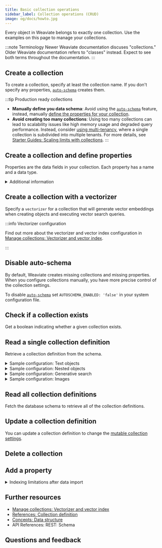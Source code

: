 ```yaml
---
title: Basic collection operations
sidebar_label: Collection operations (CRUD)
image: og/docs/howto.jpg
---
```



Every object in Weaviate belongs to exactly one collection. Use the examples on this page to manage your collections.

:::note Terminology
Newer Weaviate documentation discuses "collections." Older Weaviate documentation refers to "classes" instead. Expect to see both terms throughout the documentation.
:::


<VectorConfigSyntax />

## Create a collection

To create a collection, specify at least the collection name. If you don't specify any properties, [`auto-schema`](../config-refs/collections.mdx#auto-schema) creates them.


<InitialCaps />

<Tabs groupId="languages">
  <TabItem value="py" label="Python">
    <FilteredTextBlock
      text={PyCode}
      startMarker="# START BasicCreateCollection"
      endMarker="# END BasicCreateCollection"
      language="py"
    />
  </TabItem>
  <TabItem value="js" label="JS/TS">
    <FilteredTextBlock
      text={TSCode}
      startMarker="// START BasicCreateCollection"
      endMarker="// END BasicCreateCollection"
      language="ts"
    />
  </TabItem>
  <TabItem value="go" label="Go">
    <FilteredTextBlock
      text={GoCode}
      startMarker="// START BasicCreateCollection"
      endMarker="// END BasicCreateCollection"
      language="gonew"
    />
  </TabItem>
  <TabItem value="java6" label="Java v6 (Beta)">
    <FilteredTextBlock
      text={JavaV6Code}
      startMarker="// START BasicCreateCollection"
      endMarker="// END BasicCreateCollection"
      language="java"
    />
  </TabItem>
  <TabItem value="java" label="Java">
    <FilteredTextBlock
      text={JavaCode}
      startMarker="// START BasicCreateCollection"
      endMarker="// END BasicCreateCollection"
      language="java"
    />
  </TabItem>
  <TabItem value="csharp" label="C#">
    <FilteredTextBlock
      text={CSharpCode}
      startMarker="// START BasicCreateCollection"
      endMarker="// END BasicCreateCollection"
      language="csharp"
    />
  </TabItem>
</Tabs>

:::tip Production ready collections

- **Manually define you data schema**:
  Avoid using the [`auto-schema`](../config-refs/collections.mdx#auto-schema) feature, instead, manually [define the properties for your collection](#create-a-collection-and-define-properties).
- **Avoid creating too many collections**:
  Using too many collections can lead to scalability issues like high memory usage and degraded query performance. Instead, consider [using multi-tenancy](/weaviate/manage-collections/multi-tenancy), where a single collection is subdivided into multiple tenants. For more details, see [Starter Guides: Scaling limits with collections](/weaviate/starter-guides/managing-collections/collections-scaling-limits).
  :::

<!--

<CollectionsCountLimit />
-->

## Create a collection and define properties

Properties are the data fields in your collection. Each property has a name and a data type.

<details>
  <summary>
    Additional information
  </summary>

Use properties to configure additional parameters such as data type, index characteristics, or tokenization.

For details, see:

- [References: Configuration: Schema](/weaviate/config-refs/collections.mdx)
- <SkipLink href="/weaviate/api/rest#tag/schema">
    API References: REST: Schema
  </SkipLink>
- [Available data types](../config-refs/datatypes.md)

</details>

<Tabs groupId="languages">
  <TabItem value="py" label="Python">
    <FilteredTextBlock
      text={PyCode}
      startMarker="# START CreateCollectionWithProperties"
      endMarker="# END CreateCollectionWithProperties"
      language="py"
    />
  </TabItem>
  <TabItem value="js" label="JS/TS">
    <FilteredTextBlock
      text={TSCode}
      startMarker="// START CreateCollectionWithProperties"
      endMarker="// END CreateCollectionWithProperties"
      language="ts"
    />
  </TabItem>
  <TabItem value="go" label="Go">
    <FilteredTextBlock
      text={GoCode}
      startMarker="// START CreateCollectionWithProperties"
      endMarker="// END CreateCollectionWithProperties"
      language="gonew"
    />
  </TabItem>
  <TabItem value="java6" label="Java v6 (Beta)">
    <FilteredTextBlock
      text={JavaV6Code}
      startMarker="// START CreateCollectionWithProperties"
      endMarker="// END CreateCollectionWithProperties"
      language="java"
    />
  </TabItem>
  <TabItem value="java" label="Java">
    <FilteredTextBlock
      text={JavaCode}
      startMarker="// START CreateCollectionWithProperties"
      endMarker="// END CreateCollectionWithProperties"
      language="java"
    />
  </TabItem>
  <TabItem value="csharp" label="C#">
    <FilteredTextBlock
      text={CSharpCode}
      startMarker="// START CreateCollectionWithProperties"
      endMarker="// END CreateCollectionWithProperties"
      language="csharp"
    />
  </TabItem>
</Tabs>

## Create a collection with a vectorizer

Specify a `vectorizer` for a collection that will generate vector embeddings when creating objects and executing vector search queries.

<Tabs groupId="languages">
  <TabItem value="py" label="Python">
    <FilteredTextBlock
      text={PyCode}
      startMarker="# START Vectorizer"
      endMarker="# END Vectorizer"
      language="py"
    />
  </TabItem>
  <TabItem value="js" label="JS/TS">
    <FilteredTextBlock
      text={TSCode}
      startMarker="// START Vectorizer"
      endMarker="// END Vectorizer"
      language="ts"
    />
  </TabItem>
  <TabItem value="go" label="Go">
    <FilteredTextBlock
      text={GoCode}
      startMarker="// START CreateCollectionWithVectorizer"
      endMarker="// END CreateCollectionWithVectorizer"
      language="gonew"
    />
  </TabItem>
  <TabItem value="java6" label="Java v6 (Beta)">
    <FilteredTextBlock
      text={JavaV6Code}
      startMarker="// START Vectorizer"
      endMarker="// END Vectorizer"
      language="java"
    />
  </TabItem>
  <TabItem value="java" label="Java">
    <FilteredTextBlock
      text={JavaCode}
      startMarker="// START CreateCollectionWithVectorizer"
      endMarker="// END CreateCollectionWithVectorizer"
      language="java"
    />
  </TabItem>
</Tabs>

:::info Vectorizer configuration

Find out more about the vectorizer and vector index configuration in [Manage collections: Vectorizer and vector index](./vector-config.mdx).

:::

## Disable auto-schema

By default, Weaviate creates missing collections and missing properties. When you configure collections manually, you have more precise control of the collection settings.

To disable [`auto-schema`](../config-refs/collections.mdx#auto-schema) set `AUTOSCHEMA_ENABLED: 'false'` in your system configuration file.

## Check if a collection exists

Get a boolean indicating whether a given collection exists.

<Tabs groupId="languages">
  <TabItem value="py" label="Python">
    <FilteredTextBlock
      text={PyCode}
      startMarker="# START CheckIfExists"
      endMarker="# END CheckIfExists"
      language="py"
    />
  </TabItem>
  <TabItem value="js" label="JS/TS">
    <FilteredTextBlock
      text={TSCode}
      startMarker="// START CheckIfExists"
      endMarker="// END CheckIfExists"
      language="ts"
    />
  </TabItem>
</Tabs>

## Read a single collection definition

Retrieve a collection definition from the schema.

<Tabs groupId="languages">
  <TabItem value="py" label="Python">
    <FilteredTextBlock
      text={PyCode}
      startMarker="# START ReadOneCollection"
      endMarker="# END ReadOneCollection"
      language="py"
    />
  </TabItem>
  <TabItem value="js" label="JS/TS">
    <FilteredTextBlock
      text={TSCode}
      startMarker="// START ReadOneCollection"
      endMarker="// END ReadOneCollection"
      language="ts"
    />
  </TabItem>
  <TabItem value="go" label="Go">
    <FilteredTextBlock
      text={GoCode}
      startMarker="// START ReadOneCollection"
      endMarker="// END ReadOneCollection"
      language="gonew"
    />
  </TabItem>
  <TabItem value="java6" label="Java v6 (Beta)">
    <FilteredTextBlock
      text={JavaV6Code}
      startMarker="// START ReadOneCollection"
      endMarker="// END ReadOneCollection"
      language="java"
    />
  </TabItem>
  <TabItem value="java" label="Java">
    <FilteredTextBlock
      text={JavaCode}
      startMarker="// START ReadOneCollection"
      endMarker="// END ReadOneCollection"
      language="java"
    />
  </TabItem>
</Tabs>

<details>
  <summary>Sample configuration: Text objects</summary>

This configuration for text objects defines the following:

- The collection name (`Article`)
- The vectorizer module (`text2vec-cohere`) and model (`embed-multilingual-v2.0`)
- A set of properties (`title`, `body`) with `text` data types.

```json
{
  "class": "Article",
  "vectorizer": "text2vec-cohere",
  "moduleConfig": {
    "text2vec-cohere": {
      "model": "embed-multilingual-v2.0"
    }
  },
  "properties": [
    {
      "name": "title",
      "dataType": ["text"]
    },
    {
      "name": "body",
      "dataType": ["text"]
    }
  ]
}
```

</details>

<details>
  <summary>Sample configuration: Nested objects</summary>

:::info Added in `v1.22`
:::

This configuration for nested objects defines the following:

- The collection name (`Person`)
- The vectorizer module (`text2vec-huggingface`)
- A set of properties (`last_name`, `address`)

  - `last_name` has `text` data type
  - `address` has `object` data type

- The `address` property has two nested properties (`street` and `city`)

```json
{
  "class": "Person",
  "vectorizer": "text2vec-huggingface",
  "properties": [
    {
      "dataType": ["text"],
      "name": "last_name"
    },
    {
      "dataType": ["object"],
      "name": "address",
      "nestedProperties": [
        { "dataType": ["text"], "name": "street" },
        { "dataType": ["text"], "name": "city" }
      ]
    }
  ]
}
```

</details>

<details>
  <summary>Sample configuration: Generative search</summary>

This configuration for [retrieval augmented generation](../search/generative.md) defines the following:

- The collection name (`Article`)
- The default vectorizer module (`text2vec-openai`)
- The generative module (`generative-openai`)
- A set of properties (`title`, `chunk`, `chunk_no` and `url`)
- The tokenization option for the `url` property
- The vectorization option (`skip` vectorization) for the `url` property

```json
{
  "class": "Article",
  "vectorizer": "text2vec-openai",
  "vectorIndexConfig": {
    "distance": "cosine"
  },
  "moduleConfig": {
    "generative-openai": {}
  },
  "properties": [
    {
      "name": "title",
      "dataType": ["text"]
    },
    {
      "name": "chunk",
      "dataType": ["text"]
    },
    {
      "name": "chunk_no",
      "dataType": ["int"]
    },
    {
      "name": "url",
      "dataType": ["text"],
      "tokenization": "field",
      "moduleConfig": {
        "text2vec-openai": {
          "skip": true
        }
      }
    }
  ]
}
```

</details>

<details>
  <summary>Sample configuration: Images</summary>

This configuration for image search defines the following:

- The collection name (`Image`)
- The vectorizer module (`img2vec-neural`)

  - The `image` property configures collection to store image data.

- The vector index distance metric (`cosine`)
- A set of properties (`image`), with the `image` property set as `blob`.

For image searches, see [Image search](../search/image.md).

```json
{
  "class": "Image",
  "vectorizer": "img2vec-neural",
  "vectorIndexConfig": {
    "distance": "cosine"
  },
  "moduleConfig": {
    "img2vec-neural": {
      "imageFields": ["image"]
    }
  },
  "properties": [
    {
      "name": "image",
      "dataType": ["blob"]
    }
  ]
}
```

</details>

## Read all collection definitions

Fetch the database schema to retrieve all of the collection definitions.

<Tabs groupId="languages">
  <TabItem value="py" label="Python">
    <FilteredTextBlock
      text={PyCode}
      startMarker="# START ReadAllCollections"
      endMarker="# END ReadAllCollections"
      language="py"
    />
  </TabItem>
  <TabItem value="js" label="JS/TS">
    <FilteredTextBlock
      text={TSCode}
      startMarker="// START ReadAllCollections"
      endMarker="// END ReadAllCollections"
      language="ts"
    />
  </TabItem>
  <TabItem value="go" label="Go">
    <FilteredTextBlock
      text={GoCode}
      startMarker="// START ReadAllCollections"
      endMarker="// END ReadAllCollections"
      language="gonew"
    />
  </TabItem>
  <TabItem value="java6" label="Java v6 (Beta)">
    <FilteredTextBlock
      text={JavaV6Code}
      startMarker="// START ReadAllCollections"
      endMarker="// END ReadAllCollections"
      language="java"
    />
  </TabItem>
  <TabItem value="java" label="Java">
    <FilteredTextBlock
      text={JavaCode}
      startMarker="// START ReadAllCollections"
      endMarker="// END ReadAllCollections"
      language="java"
    />
  </TabItem>
</Tabs>

## Update a collection definition


<RaftRFChangeWarning />

You can update a collection definition to change the [mutable collection settings](../config-refs/collections.mdx#mutability).

<Tabs groupId="languages">
  <TabItem value="py" label="Python">
    <FilteredTextBlock
      text={PyCode}
      startMarker="# START UpdateCollection"
      endMarker="# END UpdateCollection"
      language="py"
    />
  </TabItem>
  <TabItem value="js" label="JS/TS">
    <FilteredTextBlock
      text={TSCode}
      startMarker="// START UpdateCollection"
      endMarker="// END UpdateCollection"
      language="ts"
    />
  </TabItem>
  <TabItem value="go" label="Go">
    <FilteredTextBlock
      text={GoCode}
      startMarker="// START UpdateCollection"
      endMarker="// END UpdateCollection"
      language="gonew"
    />
  </TabItem>
  <TabItem value="java6" label="Java v6 (Beta)">
    <FilteredTextBlock
      text={JavaV6Code}
      startMarker="// START UpdateCollection"
      endMarker="// END UpdateCollection"
      language="java"
    />
  </TabItem>
  <TabItem value="java" label="Java">
    <FilteredTextBlock
      text={JavaReplicationCode}
      startMarker="// START UpdateCollection"
      endMarker="// END UpdateCollection"
      language="java"
    />
  </TabItem>
</Tabs>

## Delete a collection


<CautionSchemaDeleteClass />

## Add a property

<details>
  <summary>
    Indexing limitations after data import
  </summary>

There are no index limitations when you add collection properties before you import data.

If you add a new property after you import data, there is an impact on indexing.<br/><br/>

Property indexes are built at import time. If you add a new property after importing some data, pre-existing objects index aren't automatically updated to add the new property. This means pre-existing objects aren't added to the new property index. Queries may return unexpected results because the index only includes new objects.<br/><br/>

To create an index that includes all of the objects in a collection, do one of the following:

- New collections: Add all of the collection's properties before importing objects.
- Existing collections: Export the existing data from the collection. Re-create it with the new property. Import the data into the updated collection.

We are working on a re-indexing API to allow you to re-index the data after adding a property. This will be available in a future release.

</details>


<CodeSchemaAddProperties />

## Further resources

- [Manage collections: Vectorizer and vector index](./vector-config.mdx)
- [References: Collection definition](/weaviate/config-refs/collections.mdx)
- [Concepts: Data structure](../concepts/data.md)
- <SkipLink href="/weaviate/api/rest#tag/schema/post/schema">
    API References: REST: Schema
  </SkipLink>

## Questions and feedback


<DocsFeedback />
